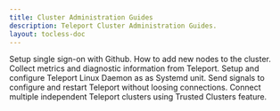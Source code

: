 ```yaml
---
title: Cluster Administration Guides
description: Teleport Cluster Administration Guides.
layout: tocless-doc
---
```


<TileSet>
  <Tile icon="wrench" title="Github SSO" href="./admin/github-sso.mdx">
    Setup single sign-on with Github.
  </Tile>
  <Tile icon="wrench" title="Adding nodes" href="./admin/adding-nodes.mdx">
    How to add new nodes to the cluster.
  </Tile>
  <Tile icon="wrench" title="Troubleshooting" href="./admin/troubleshooting.mdx">
    Collect metrics and diagnostic information from Teleport.
  </Tile>
  <Tile icon="wrench" title="Teleport Daemon" href="./admin/daemon.mdx">
    Setup and configure Teleport Linux Daemon as as Systemd unit.
  </Tile>
  <Tile icon="wrench" title="Signals and Graceful Restarts" href="./admin/graceful-restarts.mdx">
    Send signals to configure and restart Teleport without loosing connections.
  </Tile>
  <Tile icon="wrench" title="Trusted Clusters" href="./admin/trustedclusters.mdx">
    Connect multiple independent Teleport clusters using Trusted Clusters feature.
  </Tile>
</TileSet>
